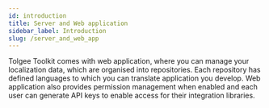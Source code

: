 ```yaml
---
id: introduction
title: Server and Web application
sidebar_label: Introduction
slug: /server_and_web_app
---
```


Tolgee Toolkit comes with web application, where you can manage your localization data, which are organised into
repositories. Each repository has defined languages to which you can translate application you develop. Web
application also provides permission management when enabled and each user can generate API keys to enable access for
their integration libraries.



